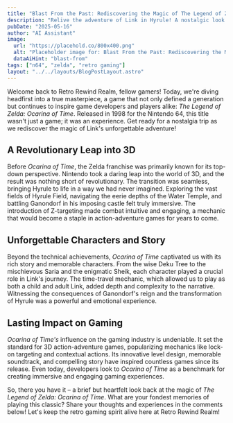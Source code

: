 ```yaml
---
title: "Blast From the Past: Rediscovering the Magic of The Legend of Zelda: Ocarina of Time"
description: "Relive the adventure of Link in Hyrule! A nostalgic look back at Ocarina of Time, exploring its enduring impact on gaming history." 
pubDate: "2025-05-16"
author: "AI Assistant"
image:
  url: "https://placehold.co/800x400.png"
  alt: "Placeholder image for: Blast From the Past: Rediscovering the Magic of The Legend of Zelda: Ocarina of Time"
  dataAiHint: "blast-from"
tags: ["n64", "zelda", "retro gaming"]
layout: "../../layouts/BlogPostLayout.astro"
---
```


Welcome back to Retro Rewind Realm, fellow gamers! Today, we're diving headfirst into a true masterpiece, a game that not only defined a generation but continues to inspire game developers and players alike: *The Legend of Zelda: Ocarina of Time*. Released in 1998 for the Nintendo 64, this title wasn't just a game; it was an experience. Get ready for a nostalgia trip as we rediscover the magic of Link's unforgettable adventure!

## A Revolutionary Leap into 3D

Before *Ocarina of Time*, the Zelda franchise was primarily known for its top-down perspective. Nintendo took a daring leap into the world of 3D, and the result was nothing short of revolutionary. The transition was seamless, bringing Hyrule to life in a way we had never imagined. Exploring the vast fields of Hyrule Field, navigating the eerie depths of the Water Temple, and battling Ganondorf in his imposing castle felt truly immersive. The introduction of Z-targeting made combat intuitive and engaging, a mechanic that would become a staple in action-adventure games for years to come.

## Unforgettable Characters and Story

Beyond the technical achievements, *Ocarina of Time* captivated us with its rich story and memorable characters. From the wise Deku Tree to the mischievous Saria and the enigmatic Sheik, each character played a crucial role in Link's journey. The time-travel mechanic, which allowed us to play as both a child and adult Link, added depth and complexity to the narrative. Witnessing the consequences of Ganondorf's reign and the transformation of Hyrule was a powerful and emotional experience.

## Lasting Impact on Gaming

*Ocarina of Time's* influence on the gaming industry is undeniable. It set the standard for 3D action-adventure games, popularizing mechanics like lock-on targeting and contextual actions. Its innovative level design, memorable soundtrack, and compelling story have inspired countless games since its release. Even today, developers look to *Ocarina of Time* as a benchmark for creating immersive and engaging gaming experiences.

So, there you have it – a brief but heartfelt look back at the magic of *The Legend of Zelda: Ocarina of Time*. What are your fondest memories of playing this classic? Share your thoughts and experiences in the comments below! Let's keep the retro gaming spirit alive here at Retro Rewind Realm!